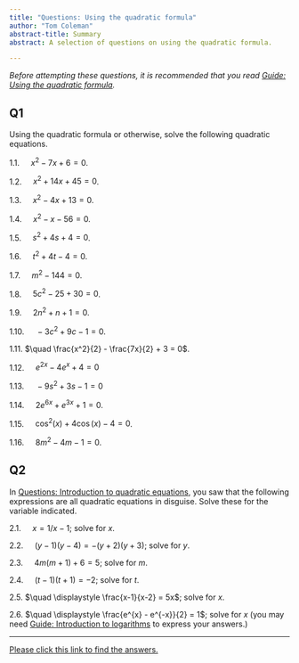 ```yaml
---
title: "Questions: Using the quadratic formula"
author: "Tom Coleman"
abstract-title: Summary
abstract: A selection of questions on using the quadratic formula.

---
```


*Before attempting these questions, it is recommended that you read [Guide: Using the quadratic formula](../studyguides/quadraticformula.qmd).*

## Q1 {-}

Using the quadratic formula or otherwise, solve the following quadratic equations.

1.1. $\quad x^2 - 7x + 6 = 0$.

1.2. $\quad x^2 + 14x + 45 = 0$.

1.3. $\quad x^2 - 4x + 13 = 0$.

1.4. $\quad x^2 - x - 56 = 0$.

1.5. $\quad s^2 + 4s + 4 = 0$.

1.6. $\quad t^2 + 4t - 4 = 0$.

1.7. $\quad m^2 - 144 = 0$. 

1.8. $\quad 5c^2 - 25 + 30 = 0$. 

1.9. $\quad 2n^2 + n + 1 = 0$.

1.10. $\quad -3c^2 + 9c - 1 = 0$.

1.11. $\quad \frac{x^2}{2} - \frac{7x}{2} + 3 = 0$.

1.12. $\quad e^{2x} - 4e^x + 4 = 0$

1.13. $\quad -9s^2 + 3s - 1 = 0$

1.14. $\quad 2e^{6x} + e^{3x} + 1 = 0$.

1.15. $\quad \cos^2(x) + 4\cos(x) - 4 = 0$. 

1.16. $\quad 8m^2 - 4m - 1 = 0$.

## Q2 {-}

In [Questions: Introduction to quadratic equations](qs-introtoquadratics.qmd), you saw that the following expressions are all quadratic equations in disguise. Solve these for the variable indicated. 

2.1. $\quad x = 1/x - 1$; solve for $x$.

2.2. $\quad (y-1)(y-4) = -(y+2)(y+3)$; solve for $y$.

2.3. $\quad 4m(m+1) + 6 = 5$; solve for $m$. 

2.4. $\quad (t-1)(t+1) = -2$; solve for $t$. 

2.5. $\quad \displaystyle \frac{x-1}{x-2} = 5x$; solve for $x$.

2.6. $\quad \displaystyle \frac{e^{x} - e^{-x}}{2} = 1$; solve for $x$ (you may need [Guide: Introduction to logarithms](../studyguides/logarithms.qmd) to express your answers.)

---

[Please click this link to find the answers.](../answers/as-quadraticformula.qmd)




